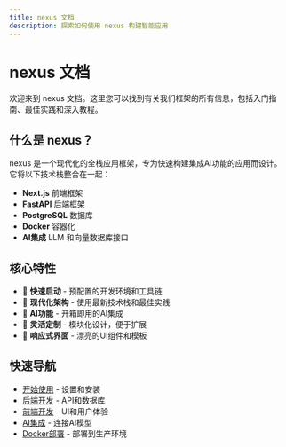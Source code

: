 ```yaml
---
title: nexus 文档
description: 探索如何使用 nexus 构建智能应用
---
```


# nexus 文档

欢迎来到 nexus 文档。这里您可以找到有关我们框架的所有信息，包括入门指南、最佳实践和深入教程。

## 什么是 nexus？

nexus 是一个现代化的全栈应用框架，专为快速构建集成AI功能的应用而设计。它将以下技术栈整合在一起：

- **Next.js** 前端框架
- **FastAPI** 后端框架
- **PostgreSQL** 数据库
- **Docker** 容器化
- **AI集成** LLM 和向量数据库接口

## 核心特性

- 🚀 **快速启动** - 预配置的开发环境和工具链
- 🔄 **现代化架构** - 使用最新技术栈和最佳实践
- 🧠 **AI功能** - 开箱即用的AI集成
- 🔧 **灵活定制** - 模块化设计，便于扩展
- 📱 **响应式界面** - 漂亮的UI组件和模板

## 快速导航

- [开始使用](/zh/docs/getting-started) - 设置和安装
- [后端开发](/zh/docs/backend) - API和数据库
- [前端开发](/zh/docs/frontend) - UI和用户体验
- [AI集成](/zh/docs/ai-integration) - 连接AI模型
- [Docker部署](/zh/docs/docker-deployment) - 部署到生产环境 